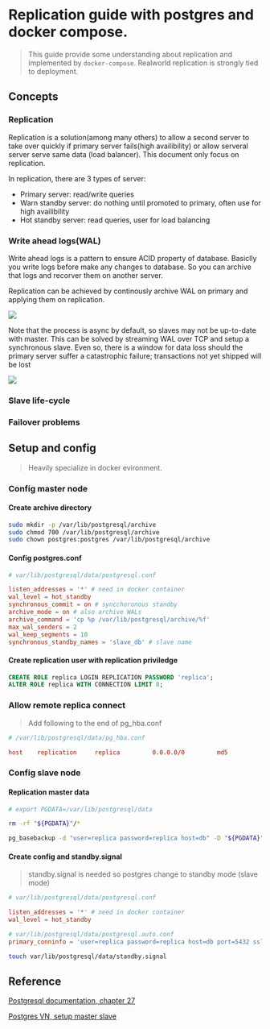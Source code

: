 
# Replication guide with postgres and docker compose.

> This guide provide some understanding about replication and implemented by `docker-compose`.
> Realworld replication is strongly tied to deployment.

## Concepts

### Replication

Replication is a solution(among many others) to allow a second server to take over quickly if primary server fails(high availibility) or allow serveral server serve same data (load balancer). This document only focus on replication.

In replication, there are 3 types of server:
- Primary server: read/write queries
- Warn standby server: do nothing until promoted to primary, often use for high availibility
- Hot standby server: read queries, user for load balancing


### Write ahead logs(WAL)

Write ahead logs is a pattern to ensure ACID property of database. Basiclly you write logs before make any changes to database. So you can archive that logs and recorver them on another server.

Replication can be achieved by continously archive WAL on primary and applying them on replication. 

[![](https://mermaid.ink/img/pako:eNqNkE1Pg0AQhv_KZk41AQKLfO3BxMRjvdiDieBhClMhBZYsH4qE_-6W2qZGY7qH-dj3mcm7O0EqMwIBu1K-pzmqjq2fkprpU2HbkYpXj0tmGXa4xZZuXo8yqjQvBsriU8FaUgOpb7ktcSAnXm0O-dfwovJ_Vfcv9dIZM022xXTfN-z5fq27u7OnE3i2plFFqdT2xgU8ursG4tdALhhQkaqwyPRXToeRBLqcKkpA6DJDtU8gqWfNYd_JzVinIDrVkwF9ox9IDwW-KaxA7LBs9W2D9YuUP3oQE3yA4IFn8dD3uWNHbuAZMIIwncjSrWfbYahDFPj-bMDnssC2Is_jrst1cOxb7s9fc1ad_A?type=png)](https://mermaid.live/edit#pako:eNqNkE1Pg0AQhv_KZk41AQKLfO3BxMRjvdiDieBhClMhBZYsH4qE_-6W2qZGY7qH-dj3mcm7O0EqMwIBu1K-pzmqjq2fkprpU2HbkYpXj0tmGXa4xZZuXo8yqjQvBsriU8FaUgOpb7ktcSAnXm0O-dfwovJ_Vfcv9dIZM022xXTfN-z5fq27u7OnE3i2plFFqdT2xgU8ursG4tdALhhQkaqwyPRXToeRBLqcKkpA6DJDtU8gqWfNYd_JzVinIDrVkwF9ox9IDwW-KaxA7LBs9W2D9YuUP3oQE3yA4IFn8dD3uWNHbuAZMIIwncjSrWfbYahDFPj-bMDnssC2Is_jrst1cOxb7s9fc1ad_A)


Note that the process is async by default, so slaves may not be up-to-date with master. This can be solved by streaming WAL over TCP and setup a synchronous slave. Even so, there is a window for data loss should the primary server suffer a catastrophic failure; transactions not yet shipped will be lost

[![](https://mermaid.ink/img/pako:eNp9kE1LxDAQhv9KGFhYoS1tar9yEASP68U9CLYexnbWFvuxJGl1Lf3vpnVlEaUJzDuT551kyAh5VxAIONTde16i1Gz3kLXMrAaVJplu7xdlBWp8QUVXz994s2Eo87IaqEh_EqZIDiTPDlXjQF663c_6p3-hfJX6_9F5X8Zjts0eb3fK6M35wXXM17EPFjQkG6wK8ynjbM5Al9RQBsKkBcq3DLJ2Mj7sdbc_tTkILXuyoD-aOemuwleJDYgD1sqcHrF96rpfNYgRPkDwKHB4HIbccxM_Ciw4gbC9xDFl4LpxbEISheFkwedygeskQcB9n5vgudc8nL4AHKiJ6A?type=png)](https://mermaid.live/edit#pako:eNp9kE1LxDAQhv9KGFhYoS1tar9yEASP68U9CLYexnbWFvuxJGl1Lf3vpnVlEaUJzDuT551kyAh5VxAIONTde16i1Gz3kLXMrAaVJplu7xdlBWp8QUVXz994s2Eo87IaqEh_EqZIDiTPDlXjQF663c_6p3-hfJX6_9F5X8Zjts0eb3fK6M35wXXM17EPFjQkG6wK8ynjbM5Al9RQBsKkBcq3DLJ2Mj7sdbc_tTkILXuyoD-aOemuwleJDYgD1sqcHrF96rpfNYgRPkDwKHB4HIbccxM_Ciw4gbC9xDFl4LpxbEISheFkwedygeskQcB9n5vgudc8nL4AHKiJ6A)

### Slave life-cycle

### Failover problems

## Setup and config

> Heavily specialize in docker evironment.



### Config master node

#### Create archive directory

```sh
sudo mkdir -p /var/lib/postgresql/archive
sudo chmod 700 /var/lib/postgresql/archive
sudo chown postgres:postgres /var/lib/postgresql/archive
```

#### Config postgres.conf

```conf
# var/lib/postgresql/data/postgresql.conf

listen_addresses = '*' # need in docker container
wal_level = hot_standby
synchronous_commit = on # syncchoronous standby
archive_mode = on # also archive WALs
archive_command = 'cp %p /var/lib/postgresql/archive/%f'
max_wal_senders = 2
wal_keep_segments = 10
synchronous_standby_names = 'slave_db' # slave name
```

#### Create replication user with replication priviledge

```sql
CREATE ROLE replica LOGIN REPLICATION PASSWORD 'replica';
ALTER ROLE replica WITH CONNECTION LIMIT 8;
```

### Allow remote replica connect

> Add following to the end of pg_hba.conf
```conf
# /var/lib/postgresql/data/pg_hba.conf

host    replication     replica         0.0.0.0/0         md5
```

### Config slave node

#### Replication master data

```sh
# export PGDATA=/var/lib/postgresql/data

rm -rf "${PGDATA}"/*

pg_basebackup -d "user=replica password=replica host=db" -D "${PGDATA}" -Fp -Xs -P -R
```

#### Create config and standby.signal

> standby.signal is needed so postgres change to standby mode (slave mode)


```conf
# var/lib/postgresql/data/postgresql.conf

listen_addresses = '*' # need in docker container
wal_level = hot_standby
```

```conf
# var/lib/postgresql/data/postgresql.auto.conf
primary_conninfo = 'user=replica password=replica host=db port=5432 sslmode=prefer sslcompression=0 gssencmode=disable target_session_attrs=any application_name=slave_db'
```

```sh
touch var/lib/postgresql/data/standby.signal
```


## Reference

[Postgresql documentation, chapter 27](https://www.postgresql.org/docs/current/high-availability.html)

[Postgres VN, setup master slave](https://www.postgresql.vn/blog/setup_master_slave_for_postgres12)
